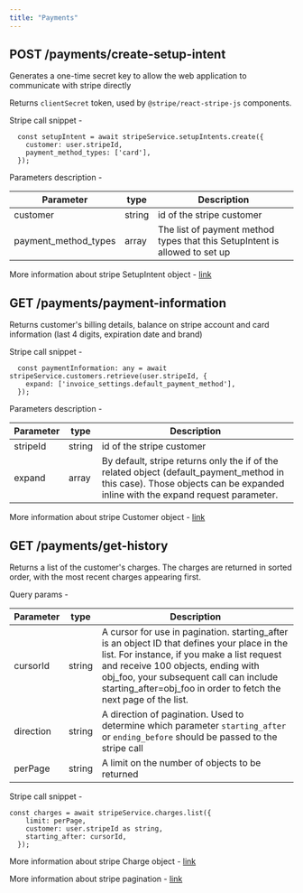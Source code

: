 ```yaml
---
title: "Payments"
---
```



## POST /payments/create-setup-intent

Generates a one-time secret key to allow the web application to communicate with stripe directly

Returns `clientSecret` token, used by `@stripe/react-stripe-js` components.

Stripe call snippet - 
```
  const setupIntent = await stripeService.setupIntents.create({
    customer: user.stripeId,
    payment_method_types: ['card'],
  });
```

Parameters description -

| Parameter       | type          |  Description  |
| ------------- | ------------- |  -------------  |
|  customer  |  string  | id of the stripe customer  |
|  payment_method_types  | array | The list of payment method types that this SetupIntent is allowed to set up  |

More information about stripe SetupIntent object - [link](https://stripe.com/docs/api/setup_intents/object)

## GET /payments/payment-information

Returns customer's billing details, balance on stripe account and card information (last 4 digits, expiration date and brand)

Stripe call snippet -
```
  const paymentInformation: any = await stripeService.customers.retrieve(user.stripeId, {
    expand: ['invoice_settings.default_payment_method'],
  });
```
Parameters description -

| Parameter       | type          |  Description  |
| ------------- | ------------- |  -------------  |
|  stripeId  |  string  | id of the stripe customer  |
|  expand  | array | By default, stripe returns only the if of the related object (default_payment_method in this case). Those objects can be expanded inline with the expand request parameter.  |

More information about stripe Customer object - [link](https://stripe.com/docs/api/customers/object)

## GET /payments/get-history

Returns a list of the customer's charges. The charges are returned in sorted order, with the most recent charges appearing first.

Query params - 

| Parameter       | type          |  Description  |
| ------------- | ------------- |  -------------  |
| cursorId   | string  |  A cursor for use in pagination. starting_after is an object ID that defines your place in the list. For instance, if you make a list request and receive 100 objects, ending with obj_foo, your subsequent call can include starting_after=obj_foo in order to fetch the next page of the list.  |
|  direction  | string  | A direction of pagination. Used to determine which parameter `starting_after` or `ending_before` should be passed to the stripe call  |
|  perPage  | string  |  A limit on the number of objects to be returned  |

Stripe call snippet - 
```
const charges = await stripeService.charges.list({
    limit: perPage,
    customer: user.stripeId as string,
    starting_after: cursorId,
  });
```

More information about stripe Charge object - [link](https://stripe.com/docs/api/charges/object)

More information about stripe pagination - [link](https://stripe.com/docs/api/pagination)